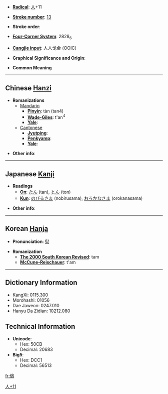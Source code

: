 * '''[[Wiktionary:Chinese radical index| Radical]]''': [[Wiktionary:Chinese radical index 人|人]]+11

* '''[[Wiktionary:Chinese total strokes index|Stroke number]]''': [[Wiktionary:Chinese total strokes index 13|13]]

* '''Stroke order''': 

* '''[[Wiktionary:Chinese four corner index|Four-Corner System]]''': 2828<sub>6</sub>

* '''[[Wiktionary:Chinese Cangjie index|Cangjie input]]''': 人人戈金 (OOIC)

* '''Graphical Significance and Origin''': 

* '''Common Meaning''' [[Category:CJKV Character articles lacking a common meaning|人+11]]

----

== Chinese [[Hanzi]] ==

* '''Romanizations'''
** [[Mandarin]]
*** '''[[Pinyin]]''': tàn (tan4)
*** '''[[Wade-Giles]]''': t'an<sup>4</sup>
*** '''[[Yale]]''': 
**[[Cantonese]]
***'''[[Jyutping]]''':
***'''[[Penkyamp]]''': 
***'''[[Yale]]''': 

* '''Other info''': 

----

== Japanese [[Kanji]] ==

* '''Readings'''
** '''[[On]]''': [[たん]] (tan), [[とん]] (ton)
** '''[[Kun]]''': [[のびるさま]] (nobirusama), [[おろかなさま]] (orokanasama)

* '''Other info''':  

----

== Korean [[Hanja]] ==

* '''Pronunciation''': [[탐]]

* '''Romanization'''
** '''[[The 2000 South Korean Revised Romanization|The 2000 South Korean Revised]]''': tam
** '''[[McCune-Reischauer]]''': t'am

----

== Dictionary Information ==

* KangXi: 0115.300
* Morohashi: 01056
* Dae Jaweon: 0247.010
* Hanyu Da Zidian: 10212.080

== Technical Information ==

* '''Unicode''':
** Hex: 50CB
** Decimal: 20683
* '''Big5''':
** Hex: DCC1
** Decimal: 56513

[[fr:僋]]